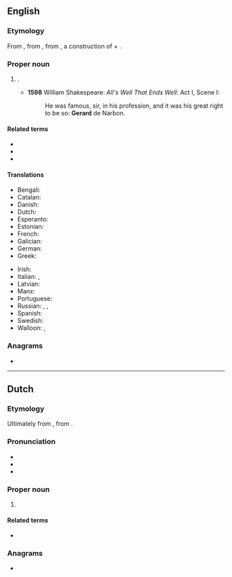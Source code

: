 {{also|Gérard}}
==English==

===Etymology===
From {{bor|en|fro|Gerart}}, from {{der|en|frk|*Gērahard}}, from {{der|en|gem-pro|*Gaizaharduz}}, a construction of {{m|gem-pro|*gaizaz|t=spear, pike, javelin}} + {{m|gem-pro|*harduz|t=hard, brave}}.

===Proper noun===
{{en-proper noun}}

# {{given name|en|male|from=Germanic languages}}.
#* '''1598''' William Shakespeare: ''All's Well That Ends Well'': Act I, Scene I:
#*: He was famous, sir, in his profession, and it was his great right to be so: '''Gerard''' de Narbon.

====Related terms====
* {{l|en|Garrett}}
* {{l|en|Gerry}}
* {{l|en|Jerry}}

====Translations====
{{trans-top|male given name}}
* Bengali: {{t|bn|জেরার্ড}}
* Catalan: {{t+|ca|Gerard|m}}
* Danish: {{t|da|Gerhard}}
* Dutch: {{t+|nl|Gerard|m}}
* Esperanto: {{t|eo|Gerardo}}
* Estonian: {{t|et|Kert}}
* French: {{t+|fr|Gérard}}
* Galician: {{t+|gl|Xerardo|m}}
* German: {{t+|de|Gerhard}}
* Greek: {{t+|el|Γεράρδος}}
{{trans-mid}}
* Irish: {{t|ga|Gearóid|m}}
* Italian: {{t+|it|Gerardo|m}}, {{t|it|Gherardo|m}}
* Latvian: {{t|lv|Ģirts|m}}
* Manx: {{t|gv|Gerrard|m}}
* Portuguese: {{t|pt|Gerardo|m}}
* Russian: {{t+|ru|Жера́р|m}}, {{t+|ru|Ге́рхард|m}}, {{t|ru|Дже́ра́рд|m}}
* Spanish: {{t+|es|Gerardo|m}}
* Swedish: {{t+|sv|Gerhard}}
* Walloon: {{t+|wa|Djuråd}}, {{t+|wa|Djeråd}}
{{trans-bottom}}

===Anagrams===
* {{anagrams|en|a=adegrr|Drager|Grader|grader|red rag|redrag|regard}}

----

==Dutch==

===Etymology===
Ultimately from {{inh|nl|frk|*Gērahard}}, from {{inh|nl|gem-pro|*Gaizaharduz}}. {{etystub|nl}}

===Pronunciation===
* {{IPA|nl|/ˈɣeː.rɑrt/}}
* {{audio|nl|Nl-Gerard.ogg|Audio}}
* {{hyphenation|nl|Ge|rard}}

===Proper noun===
{{nl-proper noun|m}}

# {{given name|nl|male}}

====Related terms====
* {{l|nl|Geerd}}

===Anagrams===
* {{l|nl|drager}}